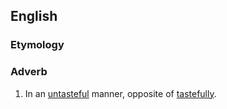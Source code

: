 ==English==

===Etymology===
{{suffix|en|untasteful|ly}}

===Adverb===
{{en-adv}}

# In an [[untasteful]] manner, opposite of [[tastefully]].